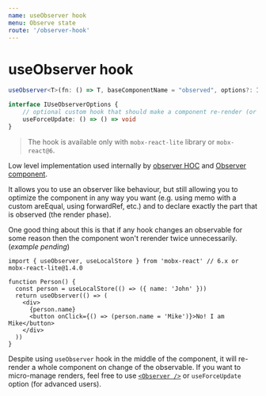 ```yaml
---
name: useObserver hook
menu: Observe state
route: '/observer-hook'
---
```


# useObserver hook

```ts
useObserver<T>(fn: () => T, baseComponentName = "observed", options?: IUseObserverOptions): T

interface IUseObserverOptions {
    // optional custom hook that should make a component re-render (or not) upon changes
    useForceUpdate: () => () => void
}
```

> The hook is available only with `mobx-react-lite` library or `mobx-react@6`.

Low level implementation used internally by [observer HOC](/observer-hoc) and [Observer component](/observer-component).

It allows you to use an observer like behaviour, but still allowing you to optimize the component in any way you want (e.g. using memo with a custom areEqual, using forwardRef, etc.) and to declare exactly the part that is observed (the render phase).

One good thing about this is that if any hook changes an observable for some reason then the component won't rerender twice unnecessarily. (_example pending_)

```tsx
import { useObserver, useLocalStore } from 'mobx-react' // 6.x or mobx-react-lite@1.4.0

function Person() {
  const person = useLocalStore(() => ({ name: 'John' }))
  return useObserver(() => (
    <div>
      {person.name}
      <button onClick={() => (person.name = 'Mike')}>No! I am Mike</button>
    </div>
  ))
}
```

Despite using `useObserver` hook in the middle of the component, it will re-render a whole component on change of the observable. If you want to micro-manage renders, feel free to use [`<Observer />`](/observer-component) or `useForceUpdate` option (for advanced users).
